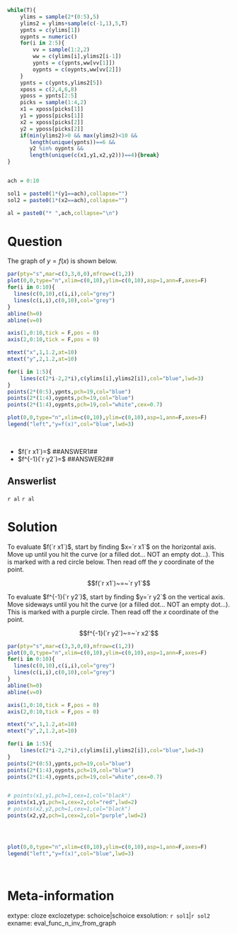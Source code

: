 ```r
while(T){
    ylims = sample(2*(0:5),5)
    ylims2 = ylims+sample(c(-1,1),5,T)
    ypnts = c(ylims[1])
    oypnts = numeric()
    for(i in 2:5){
        vv = sample(1:2,2)
        ww = c(ylims[i],ylims2[i-1])
        ypnts = c(ypnts,ww[vv[1]])
        oypnts = c(oypnts,ww[vv[2]])
    }
    ypnts = c(ypnts,ylims2[5])
    xposs = c(2,4,6,8)
    yposs = ypnts[2:5]
    picks = sample(1:4,2)
    x1 = xposs[picks[1]]
    y1 = yposs[picks[1]]
    x2 = xposs[picks[2]]
    y2 = yposs[picks[2]]
    if(min(ylims2)>0 && max(ylims2)<10 &&
       length(unique(ypnts))==6 && 
       y2 %in% oypnts &&
       length(unique(c(x1,y1,x2,y2)))==4){break}
}


ach = 0:10

sol1 = paste0(1*(y1==ach),collapse="")
sol2 = paste0(1*(x2==ach),collapse="")

al = paste0("* ",ach,collapse="\n")
```



Question
========

The graph of $y=f(x)$ is shown below.

```r
par(pty="s",mar=c(3,3,0,0),mfrow=c(1,2))
plot(0,0,type="n",xlim=c(0,10),ylim=c(0,10),asp=1,ann=F,axes=F)
for(i in 0:10){
  lines(c(0,10),c(i,i),col="grey")
  lines(c(i,i),c(0,10),col="grey")
}
abline(h=0)
abline(v=0)

axis(1,0:10,tick = F,pos = 0)
axis(2,0:10,tick = F,pos = 0)

mtext("x",1,1.2,at=10)
mtext("y",2,1.2,at=10)

for(i in 1:5){
    lines(c(2*i-2,2*i),c(ylims[i],ylims2[i]),col="blue",lwd=3)
}
points(2*(0:5),ypnts,pch=19,col="blue")
points(2*(1:4),oypnts,pch=19,col="blue")
points(2*(1:4),oypnts,pch=19,col="white",cex=0.7)

plot(0,0,type="n",xlim=c(0,10),ylim=c(0,10),asp=1,ann=F,axes=F)
legend("left","y=f(x)",col="blue",lwd=3)
```
\

* $f(`r x1`)=$ ##ANSWER1##
* $f^{-1}(`r y2`)=$ ##ANSWER2##



Answerlist
--------

`r al`
`r al`

Solution
========


To evaluate $f(`r x1`)$, start by finding $x=`r x1`$ on the horizontal axis. Move up until you hit the curve (or a filled dot... NOT an empty dot...). This is marked with a red circle below. Then read off the $y$ coordinate of the point.

$$f(`r x1`)~=~`r y1`$$

To evaluate $f^{-1}(`r y2`)$, start by finding $y=`r y2`$ on the vertical axis. Move sideways until you hit the curve (or a filled dot... NOT an empty dot...). This is marked with a purple circle. Then read off the $x$ coordinate of the point.

$$f^{-1}(`r y2`)~=~`r x2`$$


```r
par(pty="s",mar=c(3,3,0,0),mfrow=c(1,2))
plot(0,0,type="n",xlim=c(0,10),ylim=c(0,10),asp=1,ann=F,axes=F)
for(i in 0:10){
  lines(c(0,10),c(i,i),col="grey")
  lines(c(i,i),c(0,10),col="grey")
}
abline(h=0)
abline(v=0)

axis(1,0:10,tick = F,pos = 0)
axis(2,0:10,tick = F,pos = 0)

mtext("x",1,1.2,at=10)
mtext("y",2,1.2,at=10)

for(i in 1:5){
    lines(c(2*i-2,2*i),c(ylims[i],ylims2[i]),col="blue",lwd=3)
}
points(2*(0:5),ypnts,pch=19,col="blue")
points(2*(1:4),oypnts,pch=19,col="blue")
points(2*(1:4),oypnts,pch=19,col="white",cex=0.7)


# points(x1,y1,pch=1,cex=1,col="black")
points(x1,y1,pch=1,cex=2,col="red",lwd=2)
# points(x2,y2,pch=1,cex=1,col="black")
points(x2,y2,pch=1,cex=2,col="purple",lwd=2)




plot(0,0,type="n",xlim=c(0,10),ylim=c(0,10),asp=1,ann=F,axes=F)
legend("left","y=f(x)",col="blue",lwd=3)
```
\




Meta-information
============
extype: cloze
exclozetype: schoice|schoice
exsolution: `r sol1`|`r sol2`
exname: eval_func_n_inv_from_graph